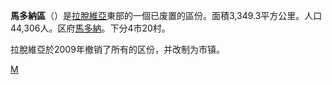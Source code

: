 {{Infobox settlement
| name                    = 馬多納區
| native_name             = Madonas rajons
| native_name_lang        = lv
| settlement_type         = [[拉脫維亞行政區劃|區]]
| image_map               = Latvia-Madona.png
| map_caption             = 馬多納區在拉脫維亞的位置
| subdivision_type        = 国家
| subdivision_name        = [[拉脫維亞|拉脫維亞]]
| unit_pref               = Metric
| area_total_km2          = 3,349.3
| population_total        = 44,306
| population_density_km2  = auto
| website                 = 
}}
'''馬多納區'''（{{lang-lv|Madonas rajons}}）是[[拉脫維亞|拉脫維亞]]東部的一個已废置的區份。面積3,349.3平方公里。人口44,306人。区府[[馬多納|馬多納]]。下分4市20村。

拉脫維亞於2009年撤销了所有的区份，并改制为市镇。

[[Category:拉脫維亞區份|M]]